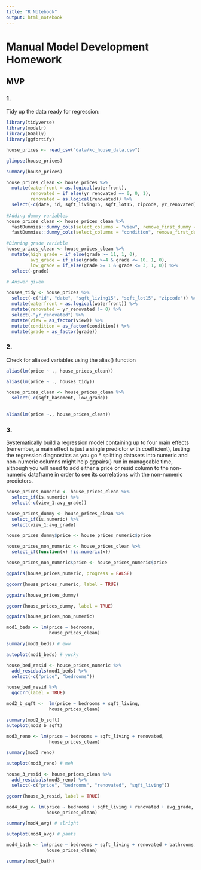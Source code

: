 ```yaml
---
title: "R Notebook"
output: html_notebook
---
```


# Manual Model Development Homework

## MVP

### 1. 
Tidy up the data ready for regression:

```r
library(tidyverse)
library(modelr)
library(GGally)
library(ggfortify)
```

```r
house_prices <- read_csv("data/kc_house_data.csv")
```
```r
glimpse(house_prices)
```
```r
summary(house_prices)
```

```r
house_prices_clean <- house_prices %>% 
  mutate(waterfront = as.logical(waterfront),
         renovated = if_else(yr_renovated == 0, 0, 1), 
         renovated = as.logical(renovated)) %>% 
  select(-c(date, id, sqft_living15, sqft_lot15, zipcode, yr_renovated)) 
  
#Adding dummy variables
house_prices_clean <- house_prices_clean %>% 
  fastDummies::dummy_cols(select_columns = "view", remove_first_dummy = TRUE, remove_selected_columns = TRUE) %>% 
  fastDummies::dummy_cols(select_columns = "condition", remove_first_dummy = TRUE, remove_selected_columns = TRUE)

#Binning grade variable
house_prices_clean <- house_prices_clean %>% 
  mutate(high_grade = if_else(grade >= 11, 1, 0),
         avg_grade = if_else(grade >=4 & grade <= 10, 1, 0),
         low_grade = if_else(grade >= 1 & grade <= 3, 1, 0)) %>% 
  select(-grade)
```


```r
# Answer given

houses_tidy <- house_prices %>%
  select(-c("id", "date", "sqft_living15", "sqft_lot15", "zipcode")) %>%
  mutate(waterfront = as.logical(waterfront)) %>%
  mutate(renovated = yr_renovated != 0) %>%
  select(-"yr_renovated") %>%
  mutate(view = as_factor(view)) %>% 
  mutate(condition = as_factor(condition)) %>%
  mutate(grade = as_factor(grade))


```



### 2. 
Check for aliased variables using the alias() function

```r
alias(lm(price ~ ., house_prices_clean))

alias(lm(price ~ ., houses_tidy))
```
```r
house_prices_clean <- house_prices_clean %>%
  select(-c(sqft_basement, low_grade))
  

alias(lm(price ~., house_prices_clean))
```

### 3. 
Systematically build a regression model containing up to four main effects (remember, a main effect is just a single predictor with coefficient), testing the regression diagnostics as you go * splitting datasets into numeric and non-numeric columns might help ggpairs() run in manageable time, although you will need to add either a price or resid column to the non-numeric dataframe in order to see its correlations with the non-numeric predictors.

```r
house_prices_numeric <- house_prices_clean %>% 
  select_if(is.numeric) %>% 
  select(-c(view_1:avg_grade))

house_prices_dummy <- house_prices_clean %>% 
  select_if(is.numeric) %>% 
  select(view_1:avg_grade) 

house_prices_dummy$price <- house_prices_numeric$price

house_prices_non_numeric <- house_prices_clean %>% 
  select_if(function(x) !is.numeric(x))

house_prices_non_numeric$price <- house_prices_numeric$price


```


```r
ggpairs(house_prices_numeric, progress = FALSE)
```

```r
ggcorr(house_prices_numeric, label = TRUE)
```


```r
ggpairs(house_prices_dummy)

ggcorr(house_prices_dummy, label = TRUE)
```




```r
ggpairs(house_prices_non_numeric)
```

```r
mod1_beds <- lm(price ~ bedrooms, 
                house_prices_clean)

summary(mod1_beds) # eww

autoplot(mod1_beds) # yucky
```

```r
house_bed_resid <- house_prices_numeric %>% 
  add_residuals(mod1_beds) %>% 
  select(-c("price", "bedrooms"))

house_bed_resid %>% 
  ggcorr(label = TRUE)
```

```r
mod2_b_sqft <-  lm(price ~ bedrooms + sqft_living, 
                house_prices_clean)

summary(mod2_b_sqft)
autoplot(mod2_b_sqft)
```

```r
mod3_reno <- lm(price ~ bedrooms + sqft_living + renovated, 
                house_prices_clean)

summary(mod3_reno)

autoplot(mod3_reno) # meh

house_3_resid <- house_prices_clean %>% 
  add_residuals(mod3_reno) %>% 
  select(-c("price", "bedrooms", "renovated", "sqft_living"))

ggcorr(house_3_resid, label = TRUE)
```


```r
mod4_avg <- lm(price ~ bedrooms + sqft_living + renovated + avg_grade,
               house_prices_clean)

summary(mod4_avg) # alright

autoplot(mod4_avg) # pants
```



```r
mod4_bath <- lm(price ~ bedrooms + sqft_living + renovated + bathrooms,
               house_prices_clean)

summary(mod4_bath)
```

